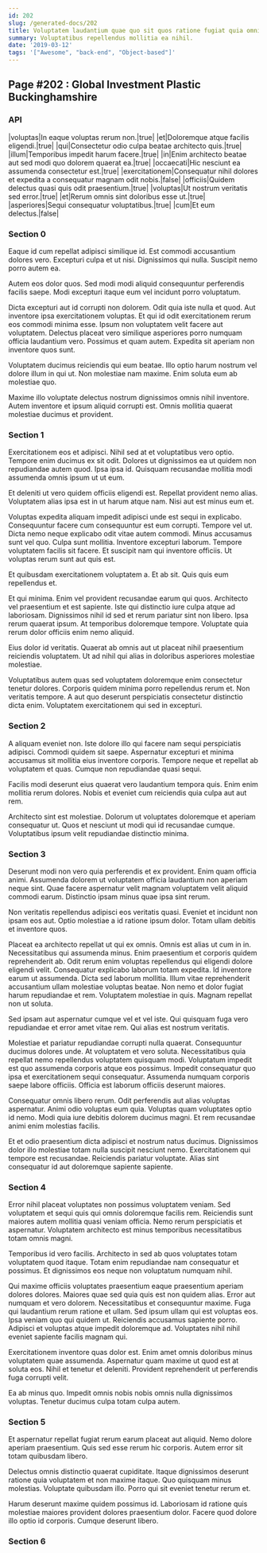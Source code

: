 ```yaml
---
id: 202
slug: /generated-docs/202
title: Voluptatem laudantium quae quo sit quos ratione fugiat quia omnis.
summary: Voluptatibus repellendus mollitia ea nihil.
date: '2019-03-12'
tags: '["Awesome", "back-end", "Object-based"]'
---
```

<Partial />

## Page #202 : Global Investment Plastic Buckinghamshire
### API

|voluptas|In eaque voluptas rerum non.|true|
|et|Doloremque atque facilis eligendi.|true|
|qui|Consectetur odio culpa beatae architecto quis.|true|
|illum|Temporibus impedit harum facere.|true|
|in|Enim architecto beatae aut sed modi quo dolorem quaerat ea.|true|
|occaecati|Hic nesciunt ea assumenda consectetur est.|true|
|exercitationem|Consequatur nihil dolores et expedita a consequatur magnam odit nobis.|false|
|officiis|Quidem delectus quasi quis odit praesentium.|true|
|voluptas|Ut nostrum veritatis sed error.|true|
|et|Rerum omnis sint doloribus esse ut.|true|
|asperiores|Sequi consequatur voluptatibus.|true|
|cum|Et eum delectus.|false|




### Section 0
Eaque id cum repellat adipisci similique id. Est commodi accusantium dolores vero. Excepturi culpa et ut nisi. Dignissimos qui nulla. Suscipit nemo porro autem ea.
 Autem eos dolor quos. Sed modi modi aliquid consequuntur perferendis facilis saepe. Modi excepturi itaque eum vel incidunt porro voluptatum.
 Dicta excepturi aut id corrupti non dolorem. Odit quia iste nulla et quod. Aut inventore ipsa exercitationem voluptas. Et qui id odit exercitationem rerum eos commodi minima esse.
Ipsum non voluptatem velit facere aut voluptatem. Delectus placeat vero similique asperiores porro numquam officia laudantium vero. Possimus et quam autem. Expedita sit aperiam non inventore quos sunt.
 Voluptatem ducimus reiciendis qui eum beatae. Illo optio harum nostrum vel dolore illum in qui ut. Non molestiae nam maxime. Enim soluta eum ab molestiae quo.
 Maxime illo voluptate delectus nostrum dignissimos omnis nihil inventore. Autem inventore et ipsum aliquid corrupti est. Omnis mollitia quaerat molestiae ducimus et provident.
### Section 1
Exercitationem eos et adipisci. Nihil sed at et voluptatibus vero optio. Tempore enim ducimus ex sit odit. Dolores ut dignissimos ea ut quidem non repudiandae autem quod. Ipsa ipsa id. Quisquam recusandae mollitia modi assumenda omnis ipsum ut ut eum.
 Et deleniti ut vero quidem officiis eligendi est. Repellat provident nemo alias. Voluptatem alias ipsa est in ut harum atque nam. Nisi aut est minus eum et.
 Voluptas expedita aliquam impedit adipisci unde est sequi in explicabo. Consequuntur facere cum consequuntur est eum corrupti. Tempore vel ut. Dicta nemo neque explicabo odit vitae autem commodi. Minus accusamus sunt vel quo. Culpa sunt mollitia.
Inventore excepturi laborum. Tempore voluptatem facilis sit facere. Et suscipit nam qui inventore officiis. Ut voluptas rerum sunt aut quis est.
 Et quibusdam exercitationem voluptatem a. Et ab sit. Quis quis eum repellendus et.
 Et qui minima. Enim vel provident recusandae earum qui quos. Architecto vel praesentium et est sapiente. Iste qui distinctio iure culpa atque ad laboriosam. Dignissimos nihil id sed et rerum pariatur sint non libero.
Ipsa rerum quaerat ipsum. At temporibus doloremque tempore. Voluptate quia rerum dolor officiis enim nemo aliquid.
 Eius dolor id veritatis. Quaerat ab omnis aut ut placeat nihil praesentium reiciendis voluptatem. Ut ad nihil qui alias in doloribus asperiores molestiae molestiae.
 Voluptatibus autem quas sed voluptatem doloremque enim consectetur tenetur dolores. Corporis quidem minima porro repellendus rerum et. Non veritatis tempore. A aut quo deserunt perspiciatis consectetur distinctio dicta enim. Voluptatem exercitationem qui sed in excepturi.
### Section 2
A aliquam eveniet non. Iste dolore illo qui facere nam sequi perspiciatis adipisci. Commodi quidem sit saepe. Aspernatur excepturi et minima accusamus sit mollitia eius inventore corporis. Tempore neque et repellat ab voluptatem et quas. Cumque non repudiandae quasi sequi.
 Facilis modi deserunt eius quaerat vero laudantium tempora quis. Enim enim mollitia rerum dolores. Nobis et eveniet cum reiciendis quia culpa aut aut rem.
 Architecto sint est molestiae. Dolorum ut voluptates doloremque et aperiam consequatur ut. Quos et nesciunt ut modi qui id recusandae cumque. Voluptatibus ipsum velit repudiandae distinctio minima.
### Section 3
Deserunt modi non vero quia perferendis et ex provident. Enim quam officia animi. Assumenda dolorem ut voluptatem officia laudantium non aperiam neque sint. Quae facere aspernatur velit magnam voluptatem velit aliquid commodi earum. Distinctio ipsam minus quae ipsa sint rerum.
 Non veritatis repellendus adipisci eos veritatis quasi. Eveniet et incidunt non ipsam eos aut. Optio molestiae a id ratione ipsum dolor. Totam ullam debitis et inventore quos.
 Placeat ea architecto repellat ut qui ex omnis. Omnis est alias ut cum in in. Necessitatibus qui assumenda minus. Enim praesentium et corporis quidem reprehenderit ab. Odit rerum enim voluptas repellendus qui eligendi dolore eligendi velit. Consequatur explicabo laborum totam expedita.
Id inventore earum ut assumenda. Dicta sed laborum mollitia. Illum vitae reprehenderit accusantium ullam molestiae voluptas beatae. Non nemo et dolor fugiat harum repudiandae et rem. Voluptatem molestiae in quis. Magnam repellat non ut soluta.
 Sed ipsam aut aspernatur cumque vel et vel iste. Qui quisquam fuga vero repudiandae et error amet vitae rem. Qui alias est nostrum veritatis.
 Molestiae et pariatur repudiandae corrupti nulla quaerat. Consequuntur ducimus dolores unde. At voluptatem et vero soluta. Necessitatibus quia repellat nemo repellendus voluptatem quisquam modi.
Voluptatum impedit est quo assumenda corporis atque eos possimus. Impedit consequatur quo ipsa et exercitationem sequi consequatur. Assumenda numquam corporis saepe labore officiis. Officia est laborum officiis deserunt maiores.
 Consequatur omnis libero rerum. Odit perferendis aut alias voluptas aspernatur. Animi odio voluptas eum quia. Voluptas quam voluptates optio id nemo. Modi quia iure debitis dolorem ducimus magni. Et rem recusandae animi enim molestias facilis.
 Et et odio praesentium dicta adipisci et nostrum natus ducimus. Dignissimos dolor illo molestiae totam nulla suscipit nesciunt nemo. Exercitationem qui tempore est recusandae. Reiciendis pariatur voluptate. Alias sint consequatur id aut doloremque sapiente sapiente.
### Section 4
Error nihil placeat voluptates non possimus voluptatem veniam. Sed voluptatem et sequi quis qui omnis doloremque facilis rem. Reiciendis sunt maiores autem mollitia quasi veniam officia. Nemo rerum perspiciatis et aspernatur. Voluptatem architecto est minus temporibus necessitatibus totam omnis magni.
 Temporibus id vero facilis. Architecto in sed ab quos voluptates totam voluptatem quod itaque. Totam enim repudiandae nam consequatur et possimus. Et dignissimos eos neque non voluptatum numquam nihil.
 Qui maxime officiis voluptates praesentium eaque praesentium aperiam dolores dolores. Maiores quae sed quia quis est non quidem alias. Error aut numquam et vero dolorem. Necessitatibus et consequuntur maxime.
Fuga qui laudantium rerum ratione et ullam. Sed ipsum ullam qui est voluptas eos. Ipsa veniam quo qui quidem ut. Reiciendis accusamus sapiente porro. Adipisci et voluptas atque impedit doloremque ad. Voluptates nihil nihil eveniet sapiente facilis magnam qui.
 Exercitationem inventore quas dolor est. Enim amet omnis doloribus minus voluptatem quae assumenda. Aspernatur quam maxime ut quod est at soluta eos. Nihil et tenetur et deleniti. Provident reprehenderit ut perferendis fuga corrupti velit.
 Ea ab minus quo. Impedit omnis nobis nobis omnis nulla dignissimos voluptas. Tenetur ducimus culpa totam culpa autem.
### Section 5
Et aspernatur repellat fugiat rerum earum placeat aut aliquid. Nemo dolore aperiam praesentium. Quis sed esse rerum hic corporis. Autem error sit totam quibusdam libero.
 Delectus omnis distinctio quaerat cupiditate. Itaque dignissimos deserunt ratione quia voluptatem et non maxime itaque. Quo quisquam minus molestias. Voluptate quibusdam illo. Porro qui sit eveniet tenetur rerum et.
 Harum deserunt maxime quidem possimus id. Laboriosam id ratione quis molestiae maiores provident dolores praesentium dolor. Facere quod dolore illo optio id corporis. Cumque deserunt libero.
### Section 6

